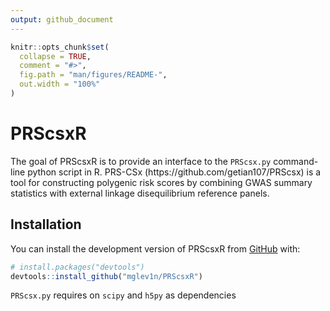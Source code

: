 ```yaml
---
output: github_document
---
```


<!-- README.md is generated from README.Rmd. Please edit that file -->

```r
knitr::opts_chunk$set(
  collapse = TRUE,
  comment = "#>",
  fig.path = "man/figures/README-",
  out.width = "100%"
)
```

# PRScsxR

<!-- badges: start -->
<!-- badges: end -->

The goal of PRScsxR is to provide an interface to the `PRScsx.py`
command-line python script in R. PRS-CSx (https://github.com/getian107/PRScsx) is a tool for constructing polygenic risk scores by combining GWAS summary statistics with external linkage disequilibrium reference panels.

## Installation

You can install the development version of PRScsxR from [GitHub](https://github.com/) with:

``` r
# install.packages("devtools")
devtools::install_github("mglev1n/PRScsxR")
```

`PRScsx.py` requires on `scipy` and `h5py` as dependencies




